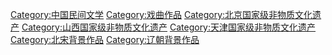{{Catnav|頁面分類|各種主題的頁面分類|按國家分類|各國文化|中国文化|中国非物质文化遗产}}
{{Catnav|頁面分類|人类社会|文化|戏剧|戏曲|戏曲作品}}
{{Catnav|頁面分類|各種主題的頁面分類|按國家分類|各國文化|中国文化|中国文学}}

[[Category:中国民间文学|Category:中国民间文学]]
[[Category:戏曲作品|Category:戏曲作品]]
[[Category:北京国家级非物质文化遗产|Category:北京国家级非物质文化遗产]]
[[Category:山西国家级非物质文化遗产|Category:山西国家级非物质文化遗产]]
[[Category:天津国家级非物质文化遗产|Category:天津国家级非物质文化遗产]]
[[Category:北宋背景作品|Category:北宋背景作品]]
[[Category:辽朝背景作品|Category:辽朝背景作品]]